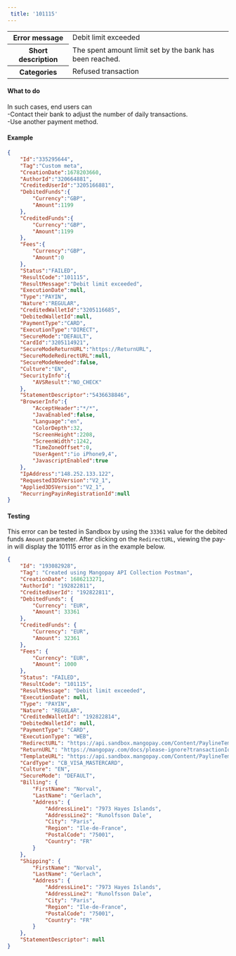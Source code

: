 ---  
 title: '101115'  
---  
  
<table>
    <tbody>
        <tr>
            <th class="header"><strong>Error message</strong></th>
            <td class="table-content">Debit limit exceeded</td>
        </tr>
        <tr>
            <th class="header"><strong>Short description</strong></th>
            <td class="table-content">The spent amount limit set by the bank has been reached.</td>
        </tr>
        <tr>
            <th class="header"><strong>Categories</strong></th>
            <td class="table-content">  
<div class="label">Refused transaction</div>
</td>
        </tr>
    </tbody>
</table>  

#### What to do  

In such cases, end users can  
-Contact their bank to adjust the number of daily transactions.  
-Use another payment method.  

#### Example  
```json API Response
{
    "Id":"335295644",
    "Tag":"Custom meta",
    "CreationDate":1678203660,
    "AuthorId":"320664881",
    "CreditedUserId":"3205166881",
    "DebitedFunds":{
        "Currency":"GBP",
        "Amount":1199
    },
    "CreditedFunds":{
        "Currency":"GBP",
        "Amount":1199
    },
    "Fees":{
        "Currency":"GBP",
        "Amount":0
    },
    "Status":"FAILED",
    "ResultCode":"101115",
    "ResultMessage":"Debit limit exceeded",
    "ExecutionDate":null,
    "Type":"PAYIN",
    "Nature":"REGULAR",
    "CreditedWalletId":"3205116685",
    "DebitedWalletId":null,
    "PaymentType":"CARD",
    "ExecutionType":"DIRECT",
    "SecureMode":"DEFAULT",
    "CardId":"3205114921",
    "SecureModeReturnURL":"https://ReturnURL",
    "SecureModeRedirectURL":null,
    "SecureModeNeeded":false,
    "Culture":"EN",
    "SecurityInfo":{
        "AVSResult":"NO_CHECK"
    },
    "StatementDescriptor":"5436638846",
    "BrowserInfo":{
        "AcceptHeader":"*/*",
        "JavaEnabled":false,
        "Language":"en",
        "ColorDepth":32,
        "ScreenHeight":2208,
        "ScreenWidth":1242,
        "TimeZoneOffset":0,
        "UserAgent":"io iPhone9,4",
        "JavascriptEnabled":true
    },
    "IpAddress":"148.252.133.122",
    "Requested3DSVersion":"V2_1",
    "Applied3DSVersion":"V2_1",
    "RecurringPayinRegistrationId":null
}
```  

#### Testing  

This error can be tested in Sandbox by using the `33361` value for the debited funds `Amount` parameter. After clicking on the `RedirectURL`, viewing the pay-in will display the 101115 error as in the example below.  
```json API response
{
    "Id": "193082928",
    "Tag": "Created using Mangopay API Collection Postman",
    "CreationDate": 1686213271,
    "AuthorId": "192822811",
    "CreditedUserId": "192822811",
    "DebitedFunds": {
        "Currency": "EUR",
        "Amount": 33361
    },
    "CreditedFunds": {
        "Currency": "EUR",
        "Amount": 32361
    },
    "Fees": {
        "Currency": "EUR",
        "Amount": 1000
    },
    "Status": "FAILED",
    "ResultCode": "101115",
    "ResultMessage": "Debit limit exceeded",
    "ExecutionDate": null,
    "Type": "PAYIN",
    "Nature": "REGULAR",
    "CreditedWalletId": "192822814",
    "DebitedWalletId": null,
    "PaymentType": "CARD",
    "ExecutionType": "WEB",
    "RedirectURL": "https://api.sandbox.mangopay.com/Content/PaylineTemplateWidget?rp=4c13437d147b44cab49ea270fc7b0adb&transactionId=193082928&token=1kaZeuzggGZ134j1S2281686213271816",
    "ReturnURL": "https://mangopay.com/docs/please-ignore?transactionId=193082928",
    "TemplateURL": "https://api.sandbox.mangopay.com/Content/PaylineTemplateWidget?rp=4c13437d147b44cab49ea270fc7b0adb&transactionId=193082928",
    "CardType": "CB_VISA_MASTERCARD",
    "Culture": "EN",
    "SecureMode": "DEFAULT",
    "Billing": {
        "FirstName": "Norval",
        "LastName": "Gerlach",
        "Address": {
            "AddressLine1": "7973 Hayes Islands",
            "AddressLine2": "Runolfsson Dale",
            "City": "Paris",
            "Region": "Ile-de-France",
            "PostalCode": "75001",
            "Country": "FR"
        }
    },
    "Shipping": {
        "FirstName": "Norval",
        "LastName": "Gerlach",
        "Address": {
            "AddressLine1": "7973 Hayes Islands",
            "AddressLine2": "Runolfsson Dale",
            "City": "Paris",
            "Region": "Ile-de-France",
            "PostalCode": "75001",
            "Country": "FR"
        }
    },
    "StatementDescriptor": null
}
```